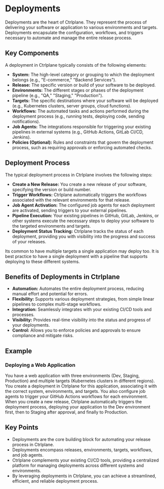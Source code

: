 
# Deployments

Deployments are the heart of Ctrlplane. They represent the process of delivering
your software or application to various environments and targets.
Deployments encapsulate the configuration, workflows, and triggers necessary to
automate and manage the entire release process.

## Key Components

A deployment in Ctrlplane typically consists of the following elements:

- **System:** The high-level category or grouping to which the deployment
  belongs (e.g., "E-commerce," "Backend Services").
- **Release:** The specific version or build of your software to be deployed.
- **Environments:** The different stages or phases of the deployment pipeline
  (e.g., "QA," "Staging," "Production").
- **Targets:** The specific destinations where your software will be
  deployed (e.g., Kubernetes clusters, server groups, cloud functions).
- **Workflows:** The automated tasks and actions performed during the deployment
  process (e.g., running tests, deploying code, sending notifications).
- **Job Agents:** The integrations responsible for triggering your existing
  pipelines in external systems (e.g., GitHub Actions, GitLab CI/CD, Jenkins).
- **Policies (Optional):** Rules and constraints that govern the deployment
  process, such as requiring approvals or enforcing automated checks.

## Deployment Process

The typical deployment process in Ctrlplane involves the following steps:

- **Create a New Release:** You create a new release of your software,
  specifying the version or build number.
- **Trigger Workflows:** Ctrlplane automatically triggers the workflows
  associated with the relevant environments for that release.
- **Job Agent Activation:** The configured job agents for each deployment are
  activated, sending triggers to your external pipelines.
- **Pipeline Execution:** Your existing pipelines in GitHub, GitLab, Jenkins, or
  other systems execute the necessary steps to deploy your software to the
  targeted environments and targets.
- **Deployment Status Tracking:** Ctrlplane tracks the status of each
  deployment, providing you with visibility into the progress and success of
  your releases.

<Callout type="info">
  Its common to have multiple targets a single application may deploy too. It is
  best practice to have a single deployment with a pipeline that supports
  deploying to these different systems.
</Callout>

## Benefits of Deployments in Ctrlplane

- **Automation:** Automates the entire deployment process, reducing manual
  effort and potential for errors.
- **Flexibility:** Supports various deployment strategies, from simple linear
  pipelines to complex multi-stage workflows.
- **Integration:** Seamlessly integrates with your existing CI/CD tools and
  processes.
- **Visibility:** Provides real-time visibility into the status and progress of
  your deployments.
- **Control:** Allows you to enforce policies and approvals to ensure compliance
  and mitigate risks.

## Example

### Deploying a Web Application

You have a web application with three environments (Dev, Staging, Production)
and multiple targets (Kubernetes clusters in different regions). You
create a deployment in Ctrlplane for this application, associating it with the
correct system, environments, and targets. You also configure job agents to
trigger your GitHub Actions workflows for each environment. When you create a
new release, Ctrlplane automatically triggers the deployment process, deploying
your application to the Dev environment first, then to Staging after approval,
and finally to Production.

## Key Points

- Deployments are the core building block for automating your release process in
  Ctrlplane.
- Deployments encompass releases, environments, targets, workflows,
  and job agents.
- Ctrlplane complements your existing CI/CD tools, providing a centralized
  platform for managing deployments across different systems and environments.
- By leveraging deployments in Ctrlplane, you can achieve a streamlined,
  efficient, and reliable deployment process.
